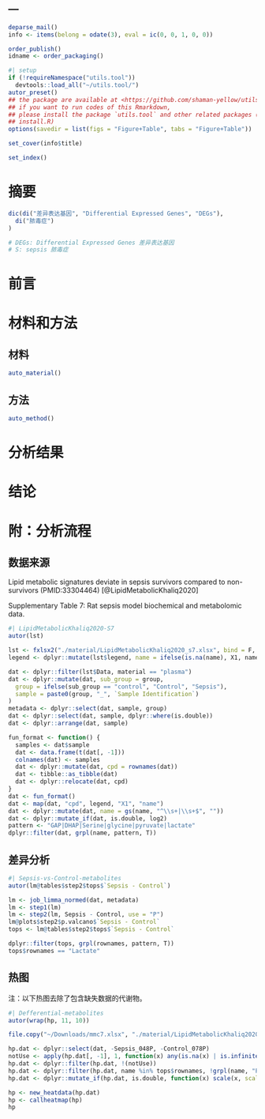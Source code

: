 ---
---

```r
deparse_mail()
info <- items(belong = odate(3), eval = ic(0, 0, 1, 0, 0))

order_publish()
idname <- order_packaging()
```

```r
#| setup
if (!requireNamespace("utils.tool"))
  devtools::load_all("~/utils.tool/")
autor_preset()
## the package are available at <https://github.com/shaman-yellow/utils.tool>
## if you want to run codes of this Rmarkdown,
## please install the package `utils.tool` and other related packages (run
## install.R)
options(savedir = list(figs = "Figure+Table", tabs = "Figure+Table"))
```

```r
set_cover(info$title)
```

```r
set_index()
```

# 摘要 {#abstract}

```r
dic(di("差异表达基因", "Differential Expressed Genes", "DEGs"),
  di("脓毒症")
)

# DEGs: Differential Expressed Genes 差异表达基因
# S: sepsis 脓毒症
```

# 前言 {#introduction}

# 材料和方法 {#methods}

## 材料

```r
auto_material()
```

## 方法

```r
auto_method()
```

# 分析结果 {#results}

# 结论 {#dis}

# 附：分析流程 {#workflow}


## 数据来源


Lipid metabolic signatures deviate in sepsis survivors compared to non-survivors
(PMID:33304464) [@LipidMetabolicKhaliq2020]

Supplementary Table 7: Rat sepsis model biochemical and metabolomic data.

```r
#| LipidMetabolicKhaliq2020-S7
autor(lst)
```

```r
lst <- fxlsx2("./material/LipidMetabolicKhaliq2020_s7.xlsx", bind = F, sep.names = " ")
legend <- dplyr::mutate(lst$legend, name = ifelse(is.na(name), X1, name))

dat <- dplyr::filter(lst$Data, material == "plasma")
dat <- dplyr::mutate(dat, sub_group = group,
  group = ifelse(sub_group == "control", "Control", "Sepsis"),
  sample = paste0(group, "_", `Sample Identification`)
)
metadata <- dplyr::select(dat, sample, group)
dat <- dplyr::select(dat, sample, dplyr::where(is.double))
dat <- dplyr::arrange(dat, sample)

fun_format <- function() {
  samples <- dat$sample
  dat <- data.frame(t(dat[, -1]))
  colnames(dat) <- samples
  dat <- dplyr::mutate(dat, cpd = rownames(dat))
  dat <- tibble::as_tibble(dat)
  dat <- dplyr::relocate(dat, cpd)
}
dat <- fun_format()
dat <- map(dat, "cpd", legend, "X1", "name")
dat <- dplyr::mutate(dat, name = gs(name, "^\\s+|\\s+$", ""))
dat <- dplyr::mutate_if(dat, is.double, log2)
pattern <- "GAP|DHAP|Serine|glycine|pyruvate|lactate"
dplyr::filter(dat, grpl(name, pattern, T))

```

## 差异分析

```r
#| Sepsis-vs-Control-metabolites
autor(lm@tables$step2$tops$`Sepsis - Control`)
```

```r
lm <- job_limma_normed(dat, metadata)
lm <- step1(lm)
lm <- step2(lm, Sepsis - Control, use = "P")
lm@plots$step2$p.valcano$`Sepsis - Control`
tops <- lm@tables$step2$tops$`Sepsis - Control`

dplyr::filter(tops, grpl(rownames, pattern, T))
tops$rownames == "Lactate"
```

## 热图

注：以下热图去除了包含缺失数据的代谢物。

```r
#| Defferential-metabolites
autor(wrap(hp, 11, 10))
```

```r
file.copy("~/Downloads/mmc7.xlsx", "./material/LipidMetabolicKhaliq2020_s7.xlsx")
```

```r
hp.dat <- dplyr::select(dat, -Sepsis_048P, -Control_078P)
notUse <- apply(hp.dat[, -1], 1, function(x) any(is.na(x) | is.infinite(x)))
hp.dat <- dplyr::filter(hp.dat, !(notUse))
hp.dat <- dplyr::filter(hp.dat, name %in% tops$rownames, !grpl(name, "Phos"))
hp.dat <- dplyr::mutate_if(hp.dat, is.double, function(x) scale(x, scale = F)[, 1])

hp <- new_heatdata(hp.dat)
hp <- callheatmap(hp)
hp
```
